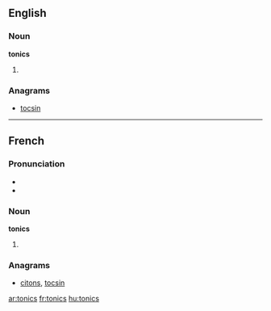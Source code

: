 ==English==
===Noun===
'''tonics'''

# {{plural of|[[tonic]]}}

===Anagrams===
* [[tocsin]]

----

==French==

===Pronunciation===
* {{IPA|/tɔ.nik/|lang=fr}}
* {{homophones|tonics|tonique|toniques|lang=fr}}

===Noun===
'''tonics''' {{m|p}}

# {{plural of|[[tonic#French|tonic]]|lang=fr}}

===Anagrams===
* [[citons#French|citons]], [[tocsin#French|tocsin]]

[[ar:tonics]]
[[fr:tonics]]
[[hu:tonics]]